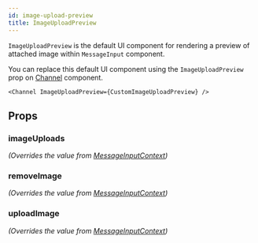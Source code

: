 ```yaml
---
id: image-upload-preview
title: ImageUploadPreview
---
```



`ImageUploadPreview` is the default UI component for rendering a preview of attached image within `MessageInput` component.

You can replace this default UI component using the `ImageUploadPreview` prop on [Channel](../../core-components/channel) component.

```tsx
<Channel ImageUploadPreview={CustomImageUploadPreview} />
```

## Props

### imageUploads

_(Overrides the value from [MessageInputContext](../../contexts/message-input-context))_

<ImageUploads />

### removeImage

_(Overrides the value from [MessageInputContext](../../contexts/message-input-context))_

<RemoveImage />

### uploadImage

_(Overrides the value from [MessageInputContext](../../contexts/message-input-context))_

<UploadImage />
